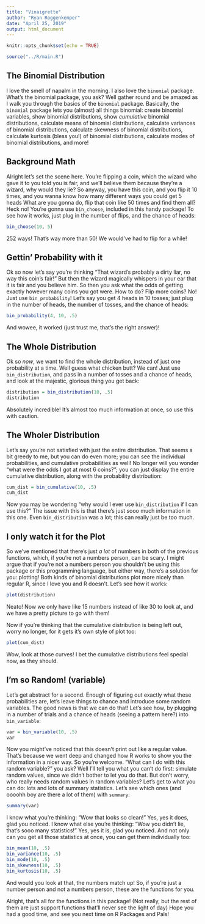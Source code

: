 ```yaml
---
title: "Vinaigrette"
author: "Ryan Roggenkemper"
date: "April 25, 2019"
output: html_document
---
```


```r
knitr::opts_chunk$set(echo = TRUE)
```

```r
source("../R/main.R")
``` 


## The Binomial Distribution 

I love the smell of napalm in the morning. I also love the `binomial` package. What's the binomial package, you ask? Well gather round and be amazed as I walk you through the basics of the `binomial` package. Basically, the `binomial` package lets you (almost) all things binomial: create binomial variables, show binomial distributions, show _cumulative_ binomial distributions, calculate means of binomial distributions, calculate variances of binomial distributions, calculate skewness of binomial distributions, calculate kurtosis (bless you!) of binomial distributions, calculate modes of binomial distributions, and more!  


## Background Math

Alright let's set the scene here. You're flipping a coin, which the wizard who gave it to you told you is fair, and we'll believe them because they're a wizard, why would they lie? So anyway, you have this coin, and you flip it 10 times, and you wanna know how many different ways you could get 5 heads What are you gonna do, flip that coin like 50 times and find them all? Heck no! You're gonna use `bin_choose`, included in this handy package! To see how it works, just plug in the number of flips, and the chance of heads:

```r
bin_choose(10, 5)
``` 

252 ways! That's way more than 50! We would've had to flip for a while!


## Gettin' Probability with it

Ok so now let's say you're thinking "That wizard's probably a dirty liar, no way this coin's fair!" But then the wizard magically whispers in your ear that it is fair and you believe him. So then you ask what the odds of getting exactly however many coins you got were. How to do? Flip more coins? No! Just use `bin_probability`! Let's say you get 4 heads in 10 tosses; just plug in the number of heads, the number of tosses, and the chance of heads: 

```r
bin_probability(4, 10, .5)
``` 

And wowee, it worked (just trust me, that's the right answer)!


## The Whole Distribution

Ok so _now_, we want to find the whole distribution, instead of just one probability at a time. Well guess what chicken butt? We can! Just use `bin_distribution`, and pass in a number of tosses and a chance of heads, and look at the majestic, glorious thing you get back:

```r
distribution = bin_distribution(10, .5)
distribution
``` 

Absolutely incredible! It's almost too much information at once, so use this with caution. 


## The Wholer Distribution

Let's say you're not satisfied with just the entire distribution. That seems a bit greedy to me, but you can do even more; you can see the individual probabilities, and cumulative probabilities as well! No longer will you wonder "what were the odds I got at most 6 coins?"; you can just display the entire cumulative distribution, along with the probability distribution: 

```r
cum_dist = bin_cumulative(10, .5)
cum_dist
``` 

Now you may be wondering "why would I ever use `bin_distribution` if I can use this?" The issue with this is that there's just sooo much information in this one. Even `bin_distribution` was a lot; this can really just be too much. 


## I only watch it for the Plot

So we've mentioned that there's just _a lot_ of numbers in both of the previous functions, which, if you're not a numbers person, can be scary. I might argue that if you're not a numbers person you shouldn't be using this package or this programming language, but either way, there's a solution for you: plotting! Both kinds of binomial distributions plot more nicely than regular R, since I love you and R doesn't. Let's see how it works:

```r
plot(distribution)
``` 

Neato! Now we only have like 15 numbers instead of like 30 to look at, and we have a pretty picture to go with them! 

Now if you're thinking that the cumulative distribution is being left out, worry no longer, for it gets it's own style of plot too:

```r
plot(cum_dist)
```

Wow, look at those curves! I bet the cumulative distributions feel special now, as they should. 


## I'm so Random! (variable)

Let's get abstract for a second. Enough of figuring out exactly what these probabilities are, let's leave things to chance and introduce some random variables. The good news is that we can do that! Let's see how, by plugging in a number of trials and a chance of heads (seeing a pattern here?) into `bin_variable`:

```r
var = bin_variable(10, .5)
var
```

Now you might've noticed that this doesn't print out like a regular value. That's because we went deep and changed how R works to show you the information in a nicer way. So you're welcome. "What can I do with this random variable?" you ask? Well I'll tell you what you can't do first: simulate random values, since we didn't bother to let you do that. But don't worry, who really needs random values in random variables? Let's get to what you can do: lots and lots of summary statistics. Let's see which ones (and oooohh boy are there a lot of them) with `summary`:

```r
summary(var)
```

I know what you're thinking: "Wow that looks so clean!" Yes, yes it does, glad you noticed. I know what else you're thinking: "Wow you didn't lie, that's sooo many statistics!" Yes, yes it is, glad you noticed. And not only can you get all those statistics at once, you can get them individually too:

```r
bin_mean(10, .5)
bin_variance(10, .5)
bin_mode(10, .5)
bin_skewness(10, .5)
bin_kurtosis(10, .5)
```

And would you look at that, the numbers match up! So, if you're just a number person and not a numbers person, these are the functions for you. 

Alright, that's all for the functions in this package! (Not really, but the rest of them are just support functions that'll never see the light of day) Hope you had a good time, and see you next time on R Packages and Pals! 

